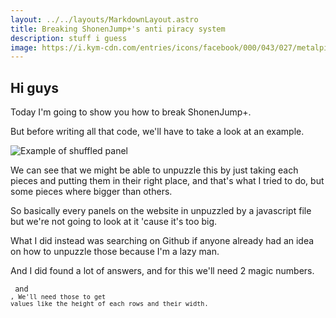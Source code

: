 ```yaml
---
layout: ../../layouts/MarkdownLayout.astro
title: Breaking ShonenJump+'s anti piracy system
description: stuff i guess
image: https://i.kym-cdn.com/entries/icons/facebook/000/043/027/metalpipefalling.jpg
---
```


## Hi guys

Today I'm going to show you how to break ShonenJump+.

But before writing all that code, we'll have to take a look at an example.

<img src="https://cdn-ak-img.shonenjumpplus.com/public/page/2/10834108156629439536-33626cf0f0ac52ca1d1e0f5c2bc64396" alt="Example of shuffled panel" preload="webp" placeholder="none" width={250} height={400}/>

We can see that we might be able to unpuzzle this by just taking each pieces and putting them in their right place, and that's what I tried to do, but some pieces where bigger than others.

So basically every panels on the website in unpuzzled by a javascript file but we're not going to look at it 'cause it's too big.

What I did instead was searching on Github if anyone already had an idea on how to unpuzzle those because I'm a lazy man.

And I did found a lot of answers, and for this we'll need 2 magic numbers.

<Code code="multiplier = 8" lang="python" inline/> and <Code code="divider = 4" lang="python" inline/>, We'll need those to get values like the height of each rows and their width.

<CodeBlock lang="kotlin" file="https://gist.githubusercontent.com/Minemobs/6538d5ca453b0d98cb1ac167ec619d79/raw/6614a75d05d2e3bf6b42881999e8b2b84756550d/shonenjumpplus.kt" filename="main.kt"/>
